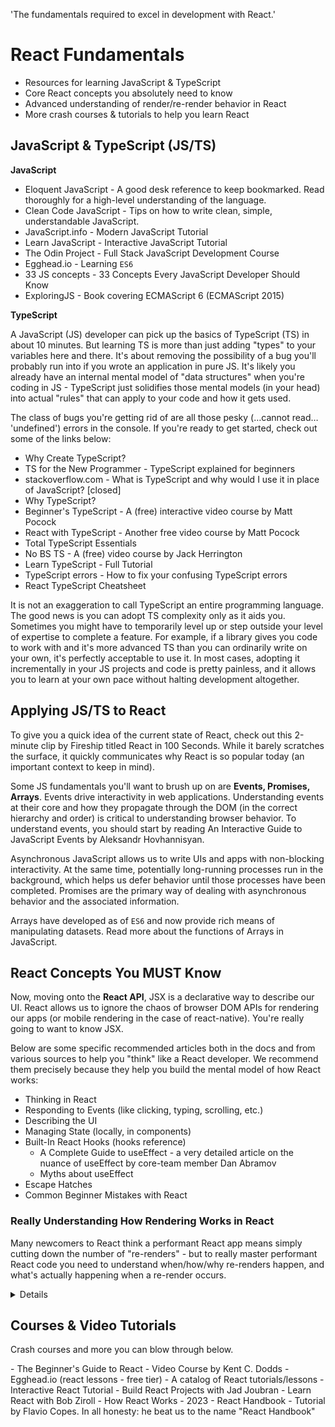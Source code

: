   'The fundamentals required to excel in development with React.'

# React Fundamentals

<Summary>
  <ul>
    <li>Resources for learning JavaScript &amp; TypeScript</li>
    <li>Core React concepts you absolutely need to know</li>
    <li>Advanced understanding of render/re-render behavior in React</li>
    <li>More crash courses &amp; tutorials to help you learn React</li>
  </ul>
</Summary>

## JavaScript & TypeScript (JS/TS)

**JavaScript**

- <Resource url='https://eloquentjavascript.net/'>Eloquent JavaScript</Resource> - A good desk reference to keep bookmarked. Read thoroughly for a high-level understanding of the language.
- <Resource url='https://github.com/ryanmcdermott/clean-code-javascript'>Clean Code JavaScript</Resource> - Tips on how to write clean, simple, understandable JavaScript.
- <Resource url='https://javascript.info/'>JavaScript.info</Resource> - Modern JavaScript Tutorial
- <Resource url='https://learnjavascript.online/'>Learn JavaScript</Resource> - Interactive JavaScript Tutorial
- <Resource url='https://www.theodinproject.com/paths/full-stack-javascript'>The Odin Project</Resource> - Full Stack JavaScript Development Course
- <Resource url='https://egghead.io/courses/learn-es6-ecmascript-2015'>Egghead.io</Resource> - Learning `ES6`
- <Resource url='https://github.com/leonardomso/33-js-concepts'>33 JS concepts</Resource> - 33 Concepts Every JavaScript Developer Should Know
- <Resource url='https://exploringjs.com/es6.html'>ExploringJS</Resource> - Book covering ECMAScript 6 (ECMAScript 2015)

**TypeScript**

A JavaScript (JS) developer can pick up the basics of TypeScript (TS) in about 10 minutes. But learning TS is more than just adding "types" to your variables here and there. It's about removing the possibility of a bug you'll probably run into if you wrote an application in pure JS. It's likely you already have an internal mental model of "data structures" when you're coding in JS - TypeScript just solidifies those mental models (in your head) into actual "rules" that can apply to your code and how it gets used.

The class of bugs you're getting rid of are all those pesky (…cannot read… 'undefined') errors in the console. If you're ready to get started, check out some of the links below:

- <Resource url='https://www.typescriptlang.org/why-create-typescript'>Why Create TypeScript?</Resource>
- <Resource url='https://www.typescriptlang.org/docs/handbook/typescript-from-scratch.html'>TS for the New Programmer</Resource> - TypeScript explained for beginners
- <Resource url='https://stackoverflow.com/questions/12694530/what-is-typescript-and-why-would-i-use-it-in-place-of-javascript/35048303#35048303'>stackoverflow.com - What is TypeScript and why would I use it in place of JavaScript? [closed]</Resource>
- <Resource url='https://www.typescriptcourse.com/why-typescript'>Why TypeScript?</Resource>
- <Resource url='https://www.totaltypescript.com/tutorials/beginners-typescript'>Beginner's TypeScript</Resource> - A (free) interactive video course by Matt Pocock
- <Resource url='https://www.totaltypescript.com/tutorials/react-with-typescript'>React with TypeScript</Resource> - Another free video course by Matt Pocock
- <Resource url='https://www.totaltypescript.com/books/total-typescript-essentials'>Total TypeScript Essentials</Resource>
- <Resource url='https://www.youtube.com/playlist?list=PLNqp92_EXZBJYFrpEzdO2EapvU0GOJ09n'>No BS TS</Resource> - A (free) video course by Jack Herrington
- <Resource url='https://www.youtube.com/watch?v=30LWjhZzg50'>Learn TypeScript - Full Tutorial</Resource>
- <Resource url='https://typescript.tv/errors/'>TypeScript errors</Resource> - How to fix your confusing TypeScript errors
- <Resource url='https://react-typescript-cheatsheet.netlify.app/'>React TypeScript Cheatsheet</Resource>

It is not an exaggeration to call TypeScript an entire programming language. The good news is you can adopt TS complexity only as it aids you. Sometimes you might have to temporarily level up or step outside your level of expertise to complete a feature. For example, if a library gives you code to work with and it's more advanced TS than you can ordinarily write on your own, it's perfectly acceptable to use it. In most cases, adopting it incrementally in your JS projects and code is pretty painless, and it allows you to learn at your own pace without halting development altogether.

## Applying JS/TS to React

To give you a quick idea of the current state of React, check out this 2-minute clip by Fireship titled <Resource url='https://www.youtube.com/watch?v=Tn6-PIqc4UM'>React in 100 Seconds</Resource>. While it barely scratches the surface, it quickly communicates why React is so popular today (an important context to keep in mind).

Some JS fundamentals you'll want to brush up on are **Events, Promises, Arrays**. Events drive interactivity in web applications. Understanding events at their core and how they propagate through the DOM (in the correct hierarchy and order) is critical to understanding browser behavior. To understand events, you should start by reading <Resource url='https://www.aleksandrhovhannisyan.com/blog/interactive-guide-to-javascript-events/'>An Interactive Guide to JavaScript Events</Resource> by Aleksandr Hovhannisyan.

<Resource url='https://developer.mozilla.org/en-US/docs/Learn/JavaScript/Asynchronous'>Asynchronous JavaScript</Resource> allows us to write UIs and apps with non-blocking interactivity. At the same time, potentially long-running processes run in the background, which helps us defer behavior until those processes have been completed. <Resource url='https://developer.mozilla.org/en-US/docs/Learn/JavaScript/Asynchronous/Promises'>Promises</Resource> are the primary way of dealing with asynchronous behavior and the associated information.

Arrays have developed as of `ES6` and now provide rich means of manipulating datasets. Read more about the functions of <Resource url='https://www.freecodecamp.org/news/complete-introduction-to-the-most-useful-javascript-array-methods/'>Arrays in JavaScript</Resource>.

## React Concepts You MUST Know

Now, moving onto the **React API**, JSX is a <Resource url='https://ui.dev/imperative-vs-declarative-programming'>declarative</Resource> way to describe our UI. React allows us to ignore the chaos of browser DOM APIs for rendering our apps (or mobile rendering in the case of react-native). You're <Resource url='https://react.dev/learn/writing-markup-with-jsx'>really</Resource> going to <Resource url='https://react.dev/learn/javascript-in-jsx-with-curly-braces'>want</Resource> to know <Resource url='https://www.codecademy.com/learn/react-101/modules/react-101-jsx-u/cheatsheet'>JSX</Resource>.

Below are some specific recommended articles both in the docs and from various sources to help you "think" like a React developer. We recommend them precisely because they help you build the mental model of how React works:

- <Resource url='https://react.dev/learn/thinking-in-react'>Thinking in React</Resource>
- <Resource url='https://react.dev/learn/responding-to-events'>Responding to Events</Resource> (like clicking, typing, scrolling, etc.)
- <Resource url='https://react.dev/learn/describing-the-ui'>Describing the UI</Resource>
- <Resource url='https://react.dev/learn/managing-state'>Managing State</Resource> (locally, in components)
- <Resource url='https://react.dev/reference/react'>Built-In React Hooks</Resource> (hooks reference)
  - <Resource url='https://overreacted.io/a-complete-guide-to-useeffect/'>A Complete Guide to useEffect</Resource> - a very detailed article on the nuance of useEffect by core-team member Dan Abramov
  - <Resource url='https://epicreact.dev/myths-about-useeffect/'>Myths about useEffect</Resource>
- <Resource url='https://react.dev/learn/escape-hatches'>Escape Hatches</Resource>
- <Resource url='https://www.joshwcomeau.com/react/common-beginner-mistakes/'>Common Beginner Mistakes with React</Resource>

### Really Understanding How Rendering Works in React

Many newcomers to React think a performant React app means simply cutting down the number of "re-renders" - but to really master performant React code you need to understand when/how/why re-renders happen, and what's actually happening when a re-render occurs.

<Details icon='resources' label='Advanced Material on Rendering in React'>

- <Resource url='https://react.dev/learn/render-and-commit'>Rendering in React</Resource>
- <Resource url='https://ui.dev/why-react-renders'>Why React Renders</Resource>
- <Resource url='https://www.joshwcomeau.com/react/why-react-re-renders/'>Why React Re-Renders</Resource>
- <Resource url='https://blog.isquaredsoftware.com/2020/05/blogged-answers-a-mostly-complete-guide-to-react-rendering-behavior/'>A (mostly) complete guide to react rendering behavior</Resource>
- Everything on <Resource url='https://www.developerway.com/posts?filter=re-renders'>developerway.com</Resource> that has to do with re-rendering
- <Resource url='https://react.gg/visualized'>React, Visualized</Resource>
- <Resource url='https://alexsidorenko.com/blog/react-render-always-rerenders/'>A Visual Guide to React Rendering</Resource>
- <Resource url='https://codesandbox.io/s/a-visual-guide-to-react-rendering-sandbox-td70u?file=/src/sandbox.jsx'>Interactive CodeSandbox</Resource> that shows how/when parents re-render any direct child components used in the render (NOT to be confused with the `children` prop, which do NOT always trigger re-renders if/when they change)
  - Notice that `Component B` in this example is <Resource url='https://react.dev/reference/react/memo'>memoized</Resource> with `memo()`
- <Resource url='https://alexsidorenko.com/blog/react-render-children-prop/'>React recursively re-renders child components, but the `children` prop is special</Resource>
  - assuming your component passes the children prop through and simply renders it, re-renders of `{children}` will not always cause the parent to re-render
- <Resource url='https://julesblom.com/writing/react-hook-component-timeline'>Timeline of a React Component With Hooks</Resource>
  - An interactive timeline showing how a React component with hooks runs
- <Resource url='https://julesblom.com/writing/parents-owners-performance'>Parents & Owners in React: Rendering Performance</Resource>
  - Being aware of the distinction between parent and owner components can help you isolate updates and improve rendering performance.

</Details>



## Courses & Video Tutorials

Crash courses and more you can blow through below.

<Expand parent='Video Courses'>
- <Resource url='https://egghead.io/courses/the-beginner-s-guide-to-react'>The Beginner's Guide to React</Resource> - Video Course by Kent C. Dodds
- <Resource url='https://egghead.io/q/react?access_state=free'>Egghead.io (react lessons - free tier)</Resource> - A catalog of React tutorials/lessons
</Expand>

<Expand parent='Interactive Courses'>
- <Resource url='https://react-tutorial.app/'>Interactive React Tutorial</Resource> - Build React Projects with Jad Joubran
- <Resource url='https://scrimba.com/learn/learnreact'>Learn React</Resource> with Bob Ziroll
</Expand>

<Expand parent='Misc'>
- <Resource url='https://www.youtube.com/watch?v=za2FZ8QCE18'>How React Works - 2023</Resource>
- <Resource url='https://flaviocopes.com/book/react/'>React Handbook</Resource> - Tutorial by Flavio Copes. In all honesty: he beat us to the name "React Handbook"
</Expand>
